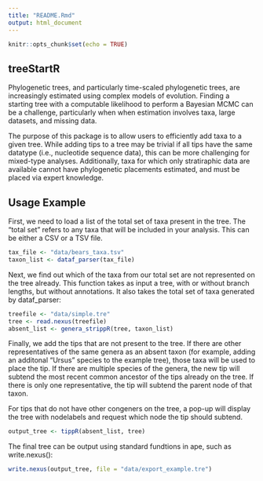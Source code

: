 ```yaml
---
title: "README.Rmd"
output: html_document
---
```


```r
knitr::opts_chunk$set(echo = TRUE)
```

## treeStartR

Phylogenetic trees, and particularly time-scaled phylogenetic trees, are increasingly estimated using complex models of evolution. Finding a starting tree with a computable likelihood to perform a Bayesian MCMC can be a challenge, particularly when when estimation involves taxa, large datasets, and missing data.

The purpose of this package is to allow users to efficiently add taxa to a given tree. While adding tips to a tree may be trivial if all tips have the same datatype (i.e., nucleotide sequence data), this can be more challenging for mixed-type analyses. Additionally, taxa for which only stratiraphic data are available cannot have phylogenetic placements estimated, and must be placed via expert knowledge. 

## Usage Example

First, we need to load a list of the total set of taxa present in the tree. The "total set" refers to any taxa that will be included in your analysis. This can be either a CSV or a TSV file. 

```r
tax_file <- "data/bears_taxa.tsv"
taxon_list <- dataf_parser(tax_file)
```

Next, we find out which of the taxa from our total set are not represented on the tree already. This function takes as input a tree, with or without branch lengths, but without annotations. It also takes the total set of taxa generated by dataf_parser:

```r
treefile <- "data/simple.tre"
tree <- read.nexus(treefile)
absent_list <- genera_strippR(tree, taxon_list)
```

Finally, we add the tips that are not present to the tree. If there are other representatives of the same genera as an absent taxon (for example, adding an additonal "Ursus" species to the example tree), those taxa will be used to place the tip. If there are multiple species of the genera, the new tip will subtend the most recent common ancestor of the tips already on the tree. If there is only one representative, the tip will subtend the parent node of that taxon.

For tips that do not have other congeners on the tree, a pop-up will display the tree with nodelabels and request which node the tip should subtend.

```r
output_tree <- tippR(absent_list, tree)
```

The final tree can be output using standard fundtions in ape, such as write.nexus():

```r
write.nexus(output_tree, file = "data/export_example.tre")
```
